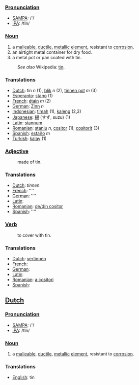 ===[[Pronunciation]]===
*[[w:SAMPA|SAMPA]]: /'/
*[[w:IPA|IPA]]: /tIn/

===[[Noun]]===
#a [[malleable]], [[ductile]], [[metal]]lic [[element]], resistant to [[corrosion]]. 
#an airtight metal container for dry food.
#a metal pot or pan coated with tin.
:''See also'' Wikipedia: [[w:tin|tin]].

===Translations===
*[[Dutch]]: tin ''n'' (1), [[blik]] ''n'' (2), [[tinnen pot]] ''m'' (3)
*[[Esperanto]]: [[stano]] (1)
*[[French]]: [[étain]] ''m'' (2)
*[[German]]: [[Zinn]] ''n''
*[[Indonesian]]: [[timah]] (1), [[kaleng]] (2,3)
*[[Japanese]]: [[錫]] (すず, suzu) (1)
*[[Latin]]: [[stannum]]
*[[Romanian]]: [[staniu]] ''n'', [[cositor]] (1); [[cositorit]] (3)
*[[Spanish]]: [[estaño]] ''m''
*[[Turkish]]: [[kalay]] (1)

===[[Adjective]]===
:made of tin.

===Translations===
*[[Dutch]]: [[]] ''tinnen''
*[[French]]: [[]] ''''
*[[German]]: [[]] ''''
*[[Latin]]: [[]]
*[[Romanian]]: [[de/din cositor]]
*[[Spanish]]: [[]] ''''

===[[Verb]]===
:to cover with tin.

===Translations===
*[[Dutch]]: [[vertinnen]]
*[[French]]: [[]]
*[[German]]: [[]]
*[[Latin]]: [[]]
*[[Romanian]]: [[a cositori]]
*[[Spanish]]: [[]]

==[[Dutch]]==

===[[Pronunciation]]===
*[[w:SAMPA|SAMPA]]: /'/
*[[w:IPA|IPA]]: /tIn/

===[[Noun]]===
#a [[malleable]], [[ductile]], [[metal]]lic [[element]], resistant to [[corrosion]]. 

===Translations===
*[[English]]: tin
